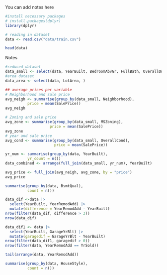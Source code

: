 You can add notes here

```r
#install necessary packages
# install.packages(dplyr)
library(dplyr)
```

```r
# reading in dataset
data <- read.csv("data/train.csv")

head(data)

```

Notes

```r
#reduced dataset
data_small <- select(data, YearBuilt, BedroomAbvGr, FullBath, OverallQual, OverallCond, BldgType, GarageQual, Neighborhood, MSZoning, LotArea, GrLivArea, SalePrice)
#area dataset
data_area <- select(data, LotArea, )
```

```r
## average prices per variable
# Neighborhood and sale price
avg_neigh <- summarise(group_by(data_small, Neighborhood),
          price = mean(SalePrice))
avg_neigh

# Zoning and sale price
avg_zone <- summarise(group_by(data_small, MSZoning),
                    price = mean(SalePrice))
avg_zone
# year and sale price
avg_cond <- summarise(group_by(data_small, OverallCond),
                      price = mean(SalePrice))
```

```r
yr_num <- summarise(group_by(data, YearBuilt),
          yr_count = n())
data_combined <- arrange(full_join(data_small, yr_num), YearBuilt)
```

```r
avg_price <- full_join(avg_neigh, avg_zone, by = "price")
avg_price
```

```r
summarise(group_by(data, BsmtQual),
          count = n())
```

```r
data_dif <-data |>
  select(YearBuilt, YearRemodAdd) |>
  mutate(difference = YearRemodAdd - YearBuilt)
nrow(filter(data_dif, difference > 3))
nrow(data_dif)
```

```r
data_dif1 <- data |>
  select(YearBuilt, GarageYrBlt) |>
  mutate(garagedif = GarageYrBlt - YearBuilt)
nrow(filter(data_dif1, garagedif > 0))
nrow(filter(data, YearRemodAdd == YrSold))
```

```r
tail(arrange(data, YearRemodAdd))
```

```r
summarise(group_by(data, HouseStyle),
          count = n())
```
